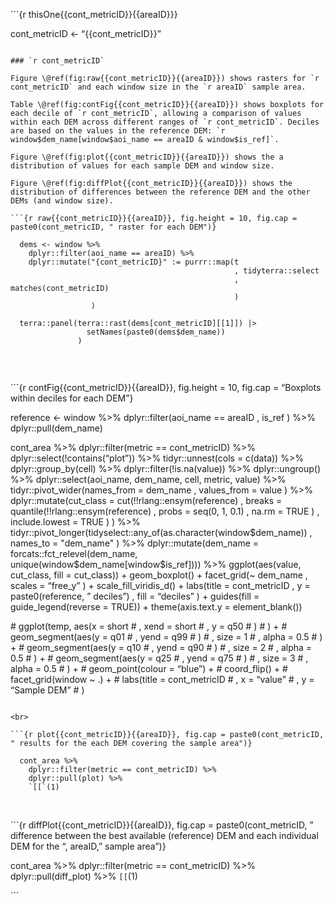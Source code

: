 
```{r thisOne{{cont_metricID}}{{areaID}}}

  cont_metricID <- "{{cont_metricID}}"

```

### `r cont_metricID`

Figure \@ref(fig:raw{{cont_metricID}}{{areaID}}) shows rasters for `r cont_metricID` and each window size in the `r areaID` sample area.

Table \@ref(fig:contFig{{cont_metricID}}{{areaID}}) shows boxplots for each decile of `r cont_metricID`, allowing a comparison of values within each DEM across different ranges of `r cont_metricID`. Deciles are based on the values in the reference DEM: `r window$dem_name[window$aoi_name == areaID & window$is_ref]`.

Figure \@ref(fig:plot{{cont_metricID}}{{areaID}}) shows the a distribution of values for each sample DEM and window size.

Figure \@ref(fig:diffPlot{{cont_metricID}}{{areaID}}) shows the distribution of differences between the reference DEM and the other DEMs (and window size).

```{r raw{{cont_metricID}}{{areaID}}, fig.height = 10, fig.cap = paste0(cont_metricID, " raster for each DEM")}

  dems <- window %>%
    dplyr::filter(aoi_name == areaID) %>%
    dplyr::mutate("{cont_metricID}" := purrr::map(t
                                                  , tidyterra::select
                                                  , matches(cont_metricID)
                                                  )
                  )
  
  terra::panel(terra::rast(dems[cont_metricID][[1]]) |>
                 setNames(paste0(dems$dem_name))
               )
  
```

<br>

```{r contFig{{cont_metricID}}{{areaID}}, fig.height = 10, fig.cap = "Boxplots within deciles for each DEM"}

  reference <- window %>%
    dplyr::filter(aoi_name == areaID
                  , is_ref
                  ) %>%
    dplyr::pull(dem_name)

  cont_area %>%
    dplyr::filter(metric == cont_metricID) %>%
    dplyr::select(!contains("plot")) %>%
    tidyr::unnest(cols = c(data)) %>%
    dplyr::group_by(cell) %>%
    dplyr::filter(!is.na(value)) %>%
    dplyr::ungroup() %>%
    dplyr::select(aoi_name, dem_name, cell, metric, value) %>%
    tidyr::pivot_wider(names_from = dem_name
                       , values_from = value
                       ) %>%
    dplyr::mutate(cut_class = cut(!!rlang::ensym(reference)
                                  , breaks = quantile(!!rlang::ensym(reference)
                                                      , probs = seq(0, 1, 0.1)
                                                      , na.rm = TRUE
                                                      )
                                  , include.lowest = TRUE
                                  )
                  ) %>%
    tidyr::pivot_longer(tidyselect::any_of(as.character(window$dem_name))
                        , names_to = "dem_name"
                        ) %>%
    dplyr::mutate(dem_name = forcats::fct_relevel(dem_name, unique(window$dem_name[window$is_ref]))) %>%
    ggplot(aes(value, cut_class, fill = cut_class)) +
      geom_boxplot() +
      facet_grid(~ dem_name
                 , scales = "free_y"
                 ) +
      scale_fill_viridis_d() +
      labs(title = cont_metricID
           , y = paste0(reference, " deciles")
           , fill = "deciles"
           ) +
      guides(fill = guide_legend(reverse = TRUE)) +
      theme(axis.text.y = element_blank())

  # ggplot(temp, aes(x = short
  #                  , xend = short
  #                  , y = q50
  #                  )
  #        ) +
  #   geom_segment(aes(y = q01
  #                    , yend = q99
  #                    )
  #                , size = 1
  #                , alpha = 0.5
  #                ) +
  #   geom_segment(aes(y = q10
  #                    , yend = q90
  #                    )
  #                , size = 2
  #                , alpha = 0.5
  #                ) +
  #   geom_segment(aes(y = q25
  #                    , yend = q75
  #                    )
  #                , size = 3
  #                , alpha = 0.5
  #                ) +
  #   geom_point(colour = "blue") +
  #   coord_flip() +
  #   facet_grid(window ~ .) +
  #   labs(title = cont_metricID
  #        , x = "value"
  #        , y = "Sample DEM"
  #        )

```

<br>

```{r plot{{cont_metricID}}{{areaID}}, fig.cap = paste0(cont_metricID, " results for the each DEM covering the sample area")}

  cont_area %>%
    dplyr::filter(metric == cont_metricID) %>%
    dplyr::pull(plot) %>%
    `[[`(1)

```

<br>

```{r diffPlot{{cont_metricID}}{{areaID}}, fig.cap = paste0(cont_metricID, " difference between the best available (reference) DEM and each individual DEM for the ", areaID, " sample area")}

  cont_area %>%
    dplyr::filter(metric == cont_metricID) %>%
    dplyr::pull(diff_plot) %>%
    `[[`(1)

```
